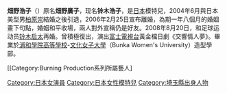 {{blpunsourced|time=2014-03-16T09:13:54+00:00}}
{{藝人 
| 類型 = 模特兒
| 圖片名稱 = 
| 圖片尺寸 = 
| 圖片簡介 = 
| 姓名 = 畑野浩子
| 英文名 = Hatano Hiroko
| 外文名 = 畑野 ひろ子
| 外文 = 日文
| 綽號 = 
| 民族 = [[大和民族|大和民族]]
| 出生日期 = {{birth_date_and _age|1975|11|23}}
| 出生地點 = {{JPN}}[[埼玉縣|埼玉縣]]松伏町
| 逝世日期 = 
| 逝世地點 = 
| 籍貫 = {{JPN}}[[埼玉縣|埼玉縣]]松伏町
| 國籍 = {{JPN}}
| 教育程度 = [[文化女子大學|文化女子大學]]
| 宗教信仰 = 
| 配偶 = {{marriage|柏原崇（2004-2006年）鈴木啓太|2008年}}
| 語言 = [[日語|日語]]
| 經紀公司 = Grick
| 活躍年代 = 1998年至今
| 網站 = [http://www.grick.jp/artists/hatano.html 官方網站]
| imdb =  
}}
{{japanese|japanese=畑野ひろ子|kana=はたの ひろこ|romaji=Hatano Hiroko}}

'''畑野浩子'''（{{bd|1976年|11月23日}}）原名'''畑野廣子'''，现名'''铃木浩子'''，是[[日本|日本]]模特兒，2004年6月與日本美型男[[柏原崇|柏原崇]]結婚之後引退，2006年2月25日宣布離婚，為期一年八個月的婚姻畫下句點，婚姻和平收場，兩人對外宣稱仍是好友。2008年8月20日，和足球运动员[[铃木启太|铃木启太]]再婚。曾積極復出，演出[[富士電視台|富士電視台]]黃金檔日劇《交響情人夢》。畢業於[[浦和學院高等學校|浦和學院高等學校]]-[[文化女子大學|文化女子大學]]（Bunka Women's University）造型學部。

{{japan-enter-bio-stub}}
{{normdaten}}
{{DEFAULTSORT:Hatano Hiroko}}
[[Category:日本女演員|Category:日本女演員]]
[[Category:日本女性模特兒|Category:日本女性模特兒]]
[[Category:埼玉縣出身人物|Category:埼玉縣出身人物]]
[[Category:Burning Production系列所屬藝人]